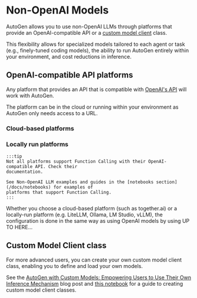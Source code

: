 # Non-OpenAI Models

AutoGen allows you to use non-OpenAI LLMs through platforms that provide
an OpenAI-compatible API or a [custom model client](https://microsoft.github.io/autogen/blog/2024/01/26/Custom-Models)
class.

This flexibility allows for specialized models tailored to each agent or
task (e.g., finely-tuned coding models), the ability to run AutoGen
entirely within your environment, and cost reductions in inference.

## OpenAI-compatible API platforms
Any platform that provides an API that is compatible with [OpenAI's API](https://platform.openai.com/docs/api-reference)
will work with AutoGen.

The platform can be in the cloud or running within your environment as AutoGen
only needs access to a URL.

### Cloud-based platforms


### Locally run platforms


````mdx-code-block
:::tip
Not all platforms support Function Calling with their OpenAI-compatible API. Check their
documentation.

See Non-OpenAI LLM examples and guides in the [notebooks section](/docs/notebooks) for examples of
platforms that support Function Calling.
:::
````


Whether you choose a cloud-based platform (such as together.ai) or a locally-run
platform (e.g. LiteLLM, Ollama, LM Studio, vLLM), the configuration is done in
the same way as using OpenAI models by using UP TO HERE...


## Custom Model Client class
For more advanced users, you can create your own custom model client class, enabling
you to define and load your own models.

See the [AutoGen with Custom Models: Empowering Users to Use Their Own Inference Mechanism](/blog/2024/01/26/Custom-Models)
blog post and [this notebook](/notebooks/agentchat_custom_model/) for a guide to creating custom model client classes.